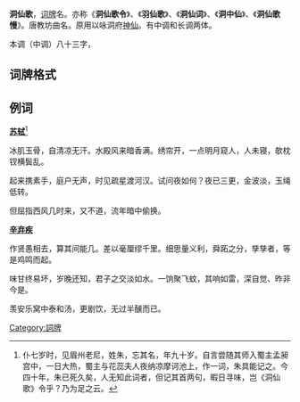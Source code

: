 '''洞仙歌'''，[[词牌|词牌]]名。亦称《'''洞仙歌令'''》、《'''羽仙歌'''》、《'''洞仙词'''》、《'''洞中仙'''》、《'''洞仙歌慢'''》。唐教坊曲名。原用以咏洞府[[神仙|神仙]]。有中调和长调两体。

本调（中调）八十三字，

== 词牌格式 ==
{{平仄|
平平仄仄，仄平平仄仄。仄仄平平仄平仄。仄平平，仄仄平仄平平，平仄仄、仄仄平平仄仄。

平平平仄仄，仄仄平平，仄仄平平仄平仄。仄仄仄平平，仄仄平平，平平仄、平平仄仄。

仄仄仄、平平仄平平，仄平仄平平，仄平平仄。}}

== 例词 ==
'''[[苏轼|苏轼]]'''<ref>仆七岁时，见眉州老尼，姓朱，忘其名，年九十岁。自言尝随其师入蜀主孟昶宫中，一日大热，蜀主与花蕊夫人夜纳凉摩诃池上，作一词，朱具能记之。今四十年，朱已死久矣，人无知此词者，但记其首两句，暇日寻味，岂《洞仙歌》令乎？乃为足之云。</ref>

冰肌玉骨，自清凉无汗。水殿风来暗香满。绣帘开，一点明月窥人，人未寝，欹枕钗横鬓乱。

起来携素手，庭户无声，时见疏星渡河汉。试问夜如何？夜已三更，金波淡，玉绳低转。

但屈指西风几时来，又不道，流年暗中偷换。

'''[[辛弃疾|辛弃疾]]'''

作贤愚相去，算其间能几。差以毫厘缪千里。细思量义利，舜跖之分，孳孳者，等是鸡鸣而起。
 
味甘终易坏，岁晚还知，君子之交淡如水。一饷聚飞蚊，其响如雷，深自觉、昨非今是。

羡安乐窝中泰和汤，更剧饮，无过半醺而已。

{{詞牌}}
[[Category:詞牌|Category:詞牌]]